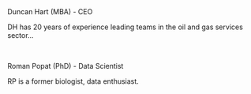 <br>

Duncan Hart (MBA) - CEO

DH has 20 years of experience leading teams in the oil and gas services sector...

<br>

Roman Popat (PhD) - Data Scientist

RP is a former biologist, data enthusiast.